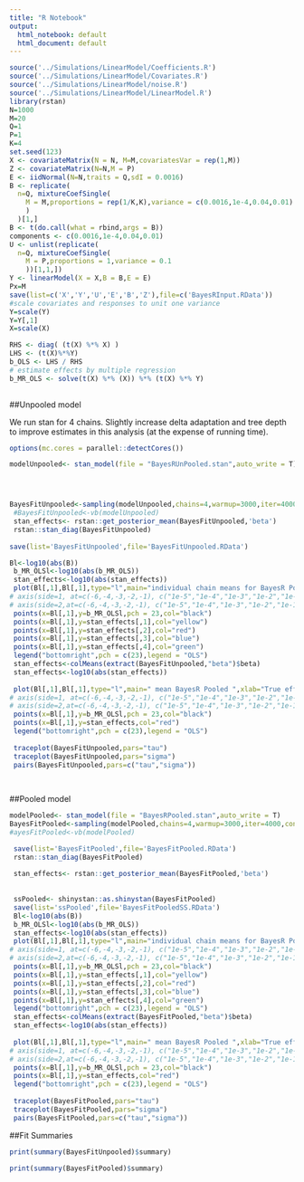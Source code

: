 ```yaml
---
title: "R Notebook"
output:
  html_notebook: default
  html_document: default
---
```

```r
source('../Simulations/LinearModel/Coefficients.R')
source('../Simulations/LinearModel/Covariates.R')
source('../Simulations/LinearModel/noise.R')
source('../Simulations/LinearModel/LinearModel.R')
library(rstan)
N=1000
M=20
Q=1
P=1
K=4
set.seed(123)
X <- covariateMatrix(N = N, M=M,covariatesVar = rep(1,M))
Z <- covariateMatrix(N=N,M = P)
E <- iidNormal(N=N,traits = Q,sdI = 0.0016)
B <- replicate(
  n=Q, mixtureCoefSingle(
    M = M,proportions = rep(1/K,K),variance = c(0.0016,1e-4,0.04,0.01)
    )
  )[1,]
B <- t(do.call(what = rbind,args = B))
components <- c(0.0016,1e-4,0.04,0.01)
U <- unlist(replicate(
  n=Q, mixtureCoefSingle(
    M = P,proportions = 1,variance = 0.1
    ))[1,1,])
Y <- linearModel(X = X,B = B,E = E)
Px=M
save(list=c('X','Y','U','E','B','Z'),file=c('BayesRInput.RData'))
#scale covariates and responses to unit one variance
Y=scale(Y) 
Y=Y[,1]
X=scale(X)

RHS <- diag( (t(X) %*% X) ) 
LHS <- (t(X)%*%Y)
b_OLS <- LHS / RHS
# estimate effects by multiple regression
b_MR_OLS <- solve(t(X) %*% (X)) %*% (t(X) %*% Y)
 
```

##Unpooled model

We run stan for 4 chains. Slightly increase delta adaptation and tree depth to improve estimates in this analysis (at the expense of running time).

```r
options(mc.cores = parallel::detectCores())

modelUnpooled<- stan_model(file = "BayesRUnPooled.stan",auto_write = T)




BayesFitUnpooled<-sampling(modelUnpooled,chains=4,warmup=3000,iter=4000,control = list(max_treedepth = 14,adapt_delta=0.85))
 #BayesFitUnpooled<-vb(modelUnpooled)
 stan_effects<- rstan::get_posterior_mean(BayesFitUnpooled,'beta')
 rstan::stan_diag(BayesFitUnpooled)
 
save(list='BayesFitUnpooled',file='BayesFitUnpooled.RData')

Bl<-log10(abs(B))
 b_MR_OLSl<-log10(abs(b_MR_OLS))
 stan_effects<-log10(abs(stan_effects))
 plot(Bl[,1],Bl[,1],type="l",main="individual chain means for BayesR Pooled ",xlab="True effects(log10-absolute)",ylab="Estimated effects(log10-absolute)") 
# axis(side=1, at=c(-6,-4,-3,-2,-1), c("1e-5","1e-4","1e-3","1e-2","1e-1"))
# axis(side=2,at=c(-6,-4,-3,-2,-1), c("1e-5","1e-4","1e-3","1e-2","1e-1"))
 points(x=Bl[,1],y=b_MR_OLSl,pch = 23,col="black")
 points(x=Bl[,1],y=stan_effects[,1],col="yellow")
 points(x=Bl[,1],y=stan_effects[,2],col="red")
 points(x=Bl[,1],y=stan_effects[,3],col="blue")
 points(x=Bl[,1],y=stan_effects[,4],col="green")
 legend("bottomright",pch = c(23),legend = "OLS")
 stan_effects<-colMeans(extract(BayesFitUnpooled,"beta")$beta)
 stan_effects<-log10(abs(stan_effects))
 
 plot(Bl[,1],Bl[,1],type="l",main=" mean BayesR Pooled ",xlab="True effects(log10-absolute)",ylab="Estimated effects(log10-absolute)") 
# axis(side=1, at=c(-6,-4,-3,-2,-1), c("1e-5","1e-4","1e-3","1e-2","1e-1"))
# axis(side=2,at=c(-6,-4,-3,-2,-1), c("1e-5","1e-4","1e-3","1e-2","1e-1"))
 points(x=Bl[,1],y=b_MR_OLSl,pch = 23,col="black")
 points(x=Bl[,1],y=stan_effects,col="red")
 legend("bottomright",pch = c(23),legend = "OLS")
 
 traceplot(BayesFitUnpooled,pars="tau")
 traceplot(BayesFitUnpooled,pars="sigma")
 pairs(BayesFitUnpooled,pars=c("tau","sigma"))
 
 
```

##Pooled model

```r
modelPooled<- stan_model(file = "BayesRPooled.stan",auto_write = T)
BayesFitPooled<-sampling(modelPooled,chains=4,warmup=3000,iter=4000,control = list(max_treedepth = 14,adapt_delta=0.85))
#ayesFitPooled<-vb(modelPooled)

 save(list='BayesFitPooled',file='BayesFitPooled.RData')
 rstan::stan_diag(BayesFitPooled)
 
 stan_effects<- rstan::get_posterior_mean(BayesFitPooled,'beta')
 
 
 ssPooled<- shinystan::as.shinystan(BayesFitPooled)
 save(list='ssPooled',file='BayesFitPooledSS.RData')
 Bl<-log10(abs(B))
 b_MR_OLSl<-log10(abs(b_MR_OLS))
 stan_effects<-log10(abs(stan_effects))
 plot(Bl[,1],Bl[,1],type="l",main="individual chain means for BayesR Pooled ",xlab="True effects(log10-absolute)",ylab="Estimated effects(log10-absolute)") 
# axis(side=1, at=c(-6,-4,-3,-2,-1), c("1e-5","1e-4","1e-3","1e-2","1e-1"))
# axis(side=2,at=c(-6,-4,-3,-2,-1), c("1e-5","1e-4","1e-3","1e-2","1e-1"))
 points(x=Bl[,1],y=b_MR_OLSl,pch = 23,col="black")
 points(x=Bl[,1],y=stan_effects[,1],col="yellow")
 points(x=Bl[,1],y=stan_effects[,2],col="red")
 points(x=Bl[,1],y=stan_effects[,3],col="blue")
 points(x=Bl[,1],y=stan_effects[,4],col="green")
 legend("bottomright",pch = c(23),legend = "OLS")
 stan_effects<-colMeans(extract(BayesFitPooled,"beta")$beta)
 stan_effects<-log10(abs(stan_effects))
 
 plot(Bl[,1],Bl[,1],type="l",main=" mean BayesR Pooled ",xlab="True effects(log10-absolute)",ylab="Estimated effects(log10-absolute)") 
# axis(side=1, at=c(-6,-4,-3,-2,-1), c("1e-5","1e-4","1e-3","1e-2","1e-1"))
# axis(side=2,at=c(-6,-4,-3,-2,-1), c("1e-5","1e-4","1e-3","1e-2","1e-1"))
 points(x=Bl[,1],y=b_MR_OLSl,pch = 23,col="black")
 points(x=Bl[,1],y=stan_effects,col="red")
 legend("bottomright",pch = c(23),legend = "OLS")
 
 traceplot(BayesFitPooled,pars="tau")
 traceplot(BayesFitPooled,pars="sigma")
 pairs(BayesFitPooled,pars=c("tau","sigma"))
```

##Fit Summaries

```r
print(summary(BayesFitUnpooled)$summary)
```

```r
print(summary(BayesFitPooled)$summary)
```




